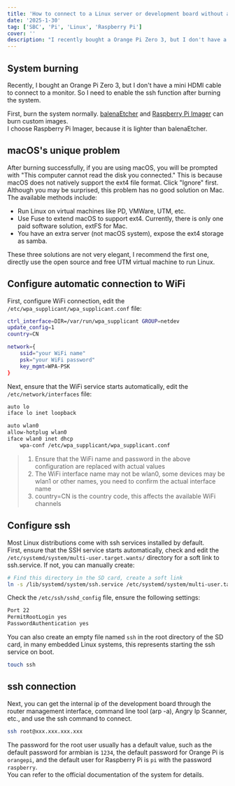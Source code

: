 ```yaml
---
title: 'How to connect to a Linux server or development board without a monitor'
date: '2025-1-30'
tag: ['SBC', 'Pi', 'Linux', 'Raspberry Pi']
cover: ''
description: "I recently bought a Orange Pi Zero 3, but I don't have a mini HDMI cable to connect to a monitor. So I need to enable the ssh function after burning the system."
---
```


## System burning
Recently, I bought an Orange Pi Zero 3, but I don't have a mini HDMI cable to connect to a monitor. So I need to enable the ssh function after burning the system.  

First, burn the system normally. [balenaEtcher](https://etcher.balena.io/) and [Raspberry Pi Imager](https://www.raspberrypi.com/software/) can burn custom images.  
I choose Raspberry Pi Imager, because it is lighter than balenaEtcher.  

## macOS's unique problem
After burning successfully, if you are using macOS, you will be prompted with "This computer cannot read the disk you connected." This is because macOS does not natively support the ext4 file format. Click "Ignore" first.  
Although you may be surprised, this problem has no good solution on Mac.  
The available methods include:
- Run Linux on virtual machines like PD, VMWare, UTM, etc.
- Use Fuse to extend macOS to support ext4. Currently, there is only one paid software solution, extFS for Mac.
- You have an extra server (not macOS system), expose the ext4 storage as samba.

These three solutions are not very elegant, I recommend the first one, directly use the open source and free UTM virtual machine to run Linux.

## Configure automatic connection to WiFi
First, configure WiFi connection, edit the `/etc/wpa_supplicant/wpa_supplicant.conf` file:  
```bash
ctrl_interface=DIR=/var/run/wpa_supplicant GROUP=netdev
update_config=1
country=CN

network={
    ssid="your WiFi name"
    psk="your WiFi password"
    key_mgmt=WPA-PSK
}
```
Next, ensure that the WiFi service starts automatically, edit the `/etc/network/interfaces` file:  
```bash
auto lo
iface lo inet loopback

auto wlan0
allow-hotplug wlan0
iface wlan0 inet dhcp
    wpa-conf /etc/wpa_supplicant/wpa_supplicant.conf
```

> 1. Ensure that the WiFi name and password in the above configuration are replaced with actual values  
> 2. The WiFi interface name may not be wlan0, some devices may be wlan1 or other names, you need to confirm the actual interface name  
> 3. country=CN is the country code, this affects the available WiFi channels  

## Configure ssh
Most Linux distributions come with ssh services installed by default.  
First, ensure that the SSH service starts automatically, check and edit the `/etc/systemd/system/multi-user.target.wants/` directory for a soft link to ssh.service. If not, you can manually create:  
```bash
# Find this directory in the SD card, create a soft link
ln -s /lib/systemd/system/ssh.service /etc/systemd/system/multi-user.target.wants/ssh.service
```
Check the `/etc/ssh/sshd_config` file, ensure the following settings:
```bash
Port 22
PermitRootLogin yes
PasswordAuthentication yes
```
You can also create an empty file named `ssh` in the root directory of the SD card, in many embedded Linux systems, this represents starting the ssh service on boot.  
```bash
touch ssh
```

## ssh connection
Next, you can get the internal ip of the development board through the router management interface, command line tool (arp -a), Angry Ip Scanner, etc., and use the ssh command to connect.  
```bash
ssh root@xxx.xxx.xxx.xxx
```
The password for the root user usually has a default value, such as the default password for armbian is `1234`, the default password for Orange Pi is `orangepi`, and the default user for Raspberry Pi is `pi` with the password `raspberry`.  
You can refer to the official documentation of the system for details.
